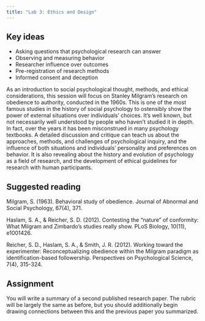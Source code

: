 ```yaml
---
title: "Lab 3: Ethics and Design"
---
```


## Key ideas

- Asking questions that psychological research can answer
- Observing and measuring behavior
- Researcher influence over outcomes
- Pre-registration of research methods
- Informed consent and deception


As an introduction to social psychological thought, methods, and ethical considerations, this session will focus on Stanley Milgram’s research on obedience to authority, conducted in the 1960s. This is one of the most famous studies in the history of social psychology to ostensibly show the power of external situations over individuals’ choices. It’s well known, but not necessarily well understood by people who haven’t studied it in depth. In fact, over the years it has been misconstrued in many psychology textbooks. A detailed discussion and critique can teach us about the approaches, methods, and challenges of psychological inquiry, and the influence of both situations and individuals’ personality and preferences on behavior. It is also revealing about the history and evolution of psychology as a field of research, and the development of ethical guidelines for research with human participants.


## Suggested reading

::: {.references}
Milgram, S. (1963). Behavioral study of obedience. Journal of Abnormal and Social Psychology, 67(4), 371.

Haslam, S. A., & Reicher, S. D. (2012). Contesting the “nature” of conformity: What Milgram and Zimbardo's studies really show. PLoS Biology, 10(11), e1001426.

Reicher, S. D., Haslam, S. A., & Smith, J. R. (2012). Working toward the experimenter: Reconceptualizing obedience within the Milgram paradigm as identification-based followership. Perspectives on Psychological Science, 7(4), 315-324.
:::

## Assignment

You will write a summary of a second published research paper. The rubric will be largely the same as before, but you should additionally begin drawing connections between this and the previous paper you summarized.